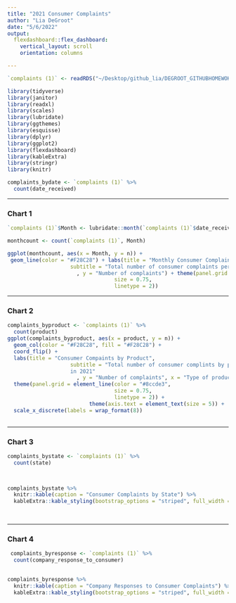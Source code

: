 ```yaml
---
title: "2021 Consumer Complaints"
author: "Lia DeGroot"
date: "5/6/2022"
output: 
  flexdashboard::flex_dashboard:
    vertical_layout: scroll
    orientation: columns

---
```



```r

`complaints (1)` <- readRDS("~/Desktop/github_lia/DEGROOT_GITHUBHOMEWOKR/complaints (1).rds")

library(tidyverse)
library(janitor)
library(readxl)
library(scales)
library(lubridate)
library(ggthemes)
library(esquisse)
library(dplyr)
library(ggplot2)
library(flexdashboard)
library(kableExtra)
library(stringr)
library(knitr)

```


```r

complaints_bydate <- `complaints (1)` %>% 
  count(date_received)
```

 -------------------------------------
    
### Chart 1 
    
```r
`complaints (1)`$Month <- lubridate::month(`complaints (1)`$date_received)

monthcount <- count(`complaints (1)`, Month)

ggplot(monthcount, aes(x = Month, y = n)) + 
 geom_line(color = "#F28C28") + labs(title = "Monthly Consumer Complaints", 
                    subtitle = "Total number of consumer complaints per month in 2021"
                      , y = "Number of complaints") + theme(panel.grid = element_line(color = "#8ccde3",
                                  size = 0.75,
                                  linetype = 2))
```
  
 -------------------------------------
   
### Chart 2 


```r

complaints_byproduct <- `complaints (1)` %>% 
  count(product)
ggplot(complaints_byproduct, aes(x = product, y = n)) +
  geom_col(color = "#F28C28", fill = "#F28C28") +
  coord_flip() +
  labs(title = "Consumer Compaints by Product", 
                    subtitle = "Total number of consumer complints by product 
                    in 2021"
                      , y = "Number of complaints", x = "Type of product") + 
  theme(panel.grid = element_line(color = "#8ccde3",
                                  size = 0.75,
                                  linetype = 2)) + 
                          theme(axis.text = element_text(size = 5)) +
  scale_x_discrete(labels = wrap_format(8))
 

```   

 -------------------------------------

### Chart 3 
    
```r
complaints_bystate <- `complaints (1)` %>% 
  count(state) 

 
```


```r

  
complaints_bystate %>% 
  knitr::kable(caption = "Consumer Complaints by State") %>% 
  kableExtra::kable_styling(bootstrap_options = "striped", full_width = FALSE) 
  
 
```
-------------------------------------
    
### Chart 4

```r

 complaints_byresponse <- `complaints (1)` %>% 
  count(company_response_to_consumer)
 
```

```r
complaints_byresponse %>% 
  knitr::kable(caption = "Company Responses to Consumer Complaints") %>% 
  kableExtra::kable_styling(bootstrap_options = "striped", full_width = FALSE) 
 ``` 